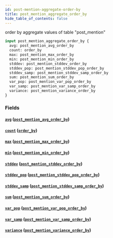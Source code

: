 ```yaml
---
id: post-mention-aggregate-order-by
title: post_mention_aggregate_order_by
hide_table_of_contents: false
---
```



order by aggregate values of table "post_mention"

```graphql
input post_mention_aggregate_order_by {
  avg: post_mention_avg_order_by
  count: order_by
  max: post_mention_max_order_by
  min: post_mention_min_order_by
  stddev: post_mention_stddev_order_by
  stddev_pop: post_mention_stddev_pop_order_by
  stddev_samp: post_mention_stddev_samp_order_by
  sum: post_mention_sum_order_by
  var_pop: post_mention_var_pop_order_by
  var_samp: post_mention_var_samp_order_by
  variance: post_mention_variance_order_by
}
```


### Fields

#### [`avg`](#) ([`post_mention_avg_order_by`](../inputs/post-mention-avg-order-by))




#### [`count`](#) ([`order_by`](../enums/order-by))




#### [`max`](#) ([`post_mention_max_order_by`](../inputs/post-mention-max-order-by))




#### [`min`](#) ([`post_mention_min_order_by`](../inputs/post-mention-min-order-by))




#### [`stddev`](#) ([`post_mention_stddev_order_by`](../inputs/post-mention-stddev-order-by))




#### [`stddev_pop`](#) ([`post_mention_stddev_pop_order_by`](../inputs/post-mention-stddev-pop-order-by))




#### [`stddev_samp`](#) ([`post_mention_stddev_samp_order_by`](../inputs/post-mention-stddev-samp-order-by))




#### [`sum`](#) ([`post_mention_sum_order_by`](../inputs/post-mention-sum-order-by))




#### [`var_pop`](#) ([`post_mention_var_pop_order_by`](../inputs/post-mention-var-pop-order-by))




#### [`var_samp`](#) ([`post_mention_var_samp_order_by`](../inputs/post-mention-var-samp-order-by))




#### [`variance`](#) ([`post_mention_variance_order_by`](../inputs/post-mention-variance-order-by))






